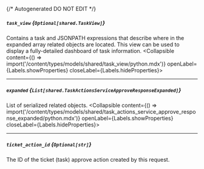 {/* Autogenerated DO NOT EDIT  */}

##### `task_view` *{`Optional[shared.TaskView]`}*
Contains a task and JSONPATH expressions that describe where in the expanded array related objects are located. This view can be used to display a fully\-detailed dashboard of task information.
<Collapsible content={() => import('/content/types/models/shared/task_view/python.mdx')} openLabel={Labels.showProperties} closeLabel={Labels.hideProperties}>
</Collapsible>

---
##### `expanded` *{`List[shared.TaskActionsServiceApproveResponseExpanded]`}*
List of serialized related objects.
<Collapsible content={() => import('/content/types/models/shared/task_actions_service_approve_response_expanded/python.mdx')} openLabel={Labels.showProperties} closeLabel={Labels.hideProperties}>
</Collapsible>

---
##### `ticket_action_id` *{`Optional[str]`}*
The ID of the ticket (task) approve action created by this request.


